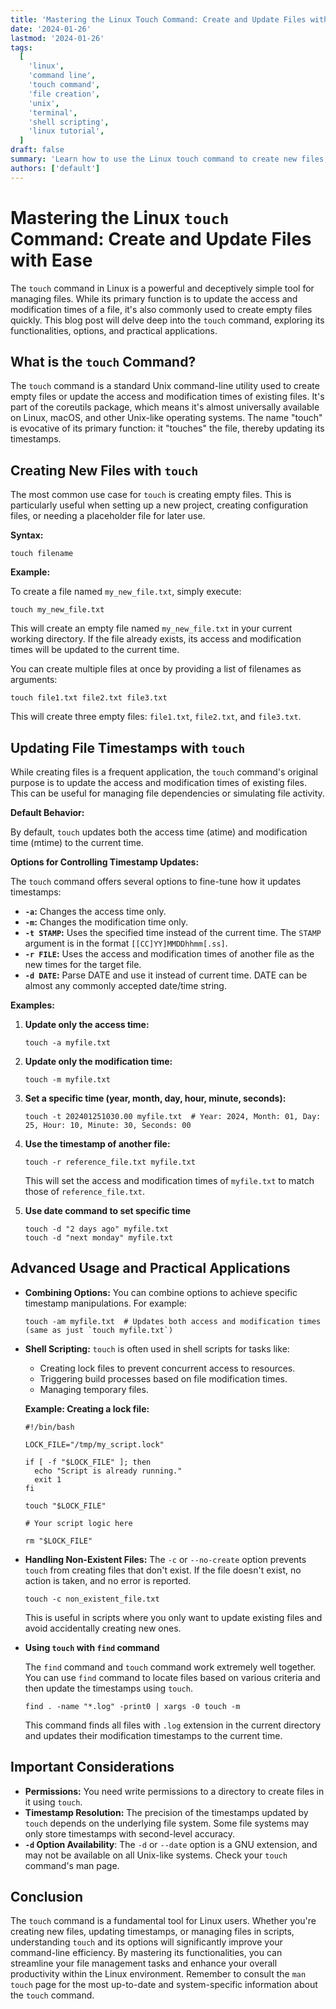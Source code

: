```yaml
---
title: 'Mastering the Linux Touch Command: Create and Update Files with Ease'
date: '2024-01-26'
lastmod: '2024-01-26'
tags:
  [
    'linux',
    'command line',
    'touch command',
    'file creation',
    'unix',
    'terminal',
    'shell scripting',
    'linux tutorial',
  ]
draft: false
summary: 'Learn how to use the Linux touch command to create new files, update timestamps, and understand its various options for efficient file management in the terminal.'
authors: ['default']
---
```


# Mastering the Linux `touch` Command: Create and Update Files with Ease

The `touch` command in Linux is a powerful and deceptively simple tool for managing files. While its primary function is to update the access and modification times of a file, it's also commonly used to create empty files quickly. This blog post will delve deep into the `touch` command, exploring its functionalities, options, and practical applications.

## What is the `touch` Command?

The `touch` command is a standard Unix command-line utility used to create empty files or update the access and modification times of existing files. It's part of the coreutils package, which means it's almost universally available on Linux, macOS, and other Unix-like operating systems. The name "touch" is evocative of its primary function: it "touches" the file, thereby updating its timestamps.

## Creating New Files with `touch`

The most common use case for `touch` is creating empty files. This is particularly useful when setting up a new project, creating configuration files, or needing a placeholder file for later use.

**Syntax:**

```plaintext
touch filename
```

**Example:**

To create a file named `my_new_file.txt`, simply execute:

```plaintext
touch my_new_file.txt
```

This will create an empty file named `my_new_file.txt` in your current working directory. If the file already exists, its access and modification times will be updated to the current time.

You can create multiple files at once by providing a list of filenames as arguments:

```plaintext
touch file1.txt file2.txt file3.txt
```

This will create three empty files: `file1.txt`, `file2.txt`, and `file3.txt`.

## Updating File Timestamps with `touch`

While creating files is a frequent application, the `touch` command's original purpose is to update the access and modification times of existing files. This can be useful for managing file dependencies or simulating file activity.

**Default Behavior:**

By default, `touch` updates both the access time (atime) and modification time (mtime) to the current time.

**Options for Controlling Timestamp Updates:**

The `touch` command offers several options to fine-tune how it updates timestamps:

- **`-a`:** Changes the access time only.
- **`-m`:** Changes the modification time only.
- **`-t STAMP`:** Uses the specified time instead of the current time. The `STAMP` argument is in the format `[[CC]YY]MMDDhhmm[.ss]`.
- **`-r FILE`:** Uses the access and modification times of another file as the new times for the target file.
- **`-d DATE`:** Parse DATE and use it instead of current time. DATE can be almost any commonly accepted date/time string.

**Examples:**

1.  **Update only the access time:**

    ```plaintext
    touch -a myfile.txt
    ```

2.  **Update only the modification time:**

    ```plaintext
    touch -m myfile.txt
    ```

3.  **Set a specific time (year, month, day, hour, minute, seconds):**

    ```plaintext
    touch -t 202401251030.00 myfile.txt  # Year: 2024, Month: 01, Day: 25, Hour: 10, Minute: 30, Seconds: 00
    ```

4.  **Use the timestamp of another file:**

    ```plaintext
    touch -r reference_file.txt myfile.txt
    ```

    This will set the access and modification times of `myfile.txt` to match those of `reference_file.txt`.

5.  **Use date command to set specific time**

    ```plaintext
    touch -d "2 days ago" myfile.txt
    touch -d "next monday" myfile.txt
    ```

## Advanced Usage and Practical Applications

- **Combining Options:** You can combine options to achieve specific timestamp manipulations. For example:

  ```plaintext
  touch -am myfile.txt  # Updates both access and modification times (same as just `touch myfile.txt`)
  ```

- **Shell Scripting:** `touch` is often used in shell scripts for tasks like:

  - Creating lock files to prevent concurrent access to resources.
  - Triggering build processes based on file modification times.
  - Managing temporary files.

  **Example: Creating a lock file:**

  ```plaintext
  #!/bin/bash

  LOCK_FILE="/tmp/my_script.lock"

  if [ -f "$LOCK_FILE" ]; then
    echo "Script is already running."
    exit 1
  fi

  touch "$LOCK_FILE"

  # Your script logic here

  rm "$LOCK_FILE"
  ```

- **Handling Non-Existent Files:** The `-c` or `--no-create` option prevents `touch` from creating files that don't exist. If the file doesn't exist, no action is taken, and no error is reported.

  ```plaintext
  touch -c non_existent_file.txt
  ```

  This is useful in scripts where you only want to update existing files and avoid accidentally creating new ones.

- **Using `touch` with `find` command**

  The `find` command and `touch` command work extremely well together. You can use `find` command to locate files based on various criteria and then update the timestamps using `touch`.

  ```plaintext
  find . -name "*.log" -print0 | xargs -0 touch -m
  ```

  This command finds all files with `.log` extension in the current directory and updates their modification timestamps to the current time.

## Important Considerations

- **Permissions:** You need write permissions to a directory to create files in it using `touch`.
- **Timestamp Resolution:** The precision of the timestamps updated by `touch` depends on the underlying file system. Some file systems may only store timestamps with second-level accuracy.
- **`-d` Option Availability**: The `-d` or `--date` option is a GNU extension, and may not be available on all Unix-like systems. Check your `touch` command's man page.

## Conclusion

The `touch` command is a fundamental tool for Linux users. Whether you're creating new files, updating timestamps, or managing files in scripts, understanding `touch` and its options will significantly improve your command-line efficiency. By mastering its functionalities, you can streamline your file management tasks and enhance your overall productivity within the Linux environment. Remember to consult the `man touch` page for the most up-to-date and system-specific information about the `touch` command.
